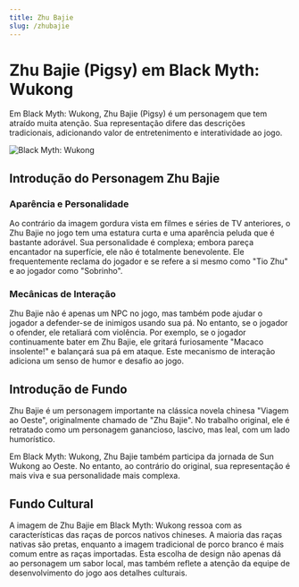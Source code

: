```yaml
---
title: Zhu Bajie
slug: /zhubajie
---
```


# Zhu Bajie (Pigsy) em Black Myth: Wukong

Em Black Myth: Wukong, Zhu Bajie (Pigsy) é um personagem que tem atraído muita atenção. Sua representação difere das descrições tradicionais, adicionando valor de entretenimento e interatividade ao jogo.

<img src="https://image.informedainews.com/freecompress-bajie.png" alt="Black Myth: Wukong"/>

## Introdução do Personagem Zhu Bajie

### Aparência e Personalidade

Ao contrário da imagem gordura vista em filmes e séries de TV anteriores, o Zhu Bajie no jogo tem uma estatura curta e uma aparência peluda que é bastante adorável. Sua personalidade é complexa; embora pareça encantador na superfície, ele não é totalmente benevolente. Ele frequentemente reclama do jogador e se refere a si mesmo como "Tio Zhu" e ao jogador como "Sobrinho".

### Mecânicas de Interação

Zhu Bajie não é apenas um NPC no jogo, mas também pode ajudar o jogador a defender-se de inimigos usando sua pá. No entanto, se o jogador o ofender, ele retaliará com violência. Por exemplo, se o jogador continuamente bater em Zhu Bajie, ele gritará furiosamente "Macaco insolente!" e balançará sua pá em ataque. Este mecanismo de interação adiciona um senso de humor e desafio ao jogo.

## Introdução de Fundo

Zhu Bajie é um personagem importante na clássica novela chinesa "Viagem ao Oeste", originalmente chamado de "Zhu Bajie". No trabalho original, ele é retratado como um personagem ganancioso, lascivo, mas leal, com um lado humorístico.

Em Black Myth: Wukong, Zhu Bajie também participa da jornada de Sun Wukong ao Oeste. No entanto, ao contrário do original, sua representação é mais viva e sua personalidade mais complexa.

## Fundo Cultural

A imagem de Zhu Bajie em Black Myth: Wukong ressoa com as características das raças de porcos nativos chineses. A maioria das raças nativas são pretas, enquanto a imagem tradicional de porco branco é mais comum entre as raças importadas. Esta escolha de design não apenas dá ao personagem um sabor local, mas também reflete a atenção da equipe de desenvolvimento do jogo aos detalhes culturais.